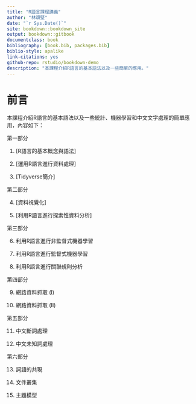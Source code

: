 ```yaml
--- 
title: "R語言課程講義"
author: "林頌堅"
date: "`r Sys.Date()`"
site: bookdown::bookdown_site
output: bookdown::gitbook
documentclass: book
bibliography: [book.bib, packages.bib]
biblio-style: apalike
link-citations: yes
github-repo: rstudio/bookdown-demo
description: "本課程介紹R語言的基本語法以及一些簡單的應用。"
---
```


# 前言 {-}

本課程介紹R語言的基本語法以及一些統計、機器學習和中文文字處理的簡單應用，內容如下：

第一部分

1. [R語言的基本概念與語法]

2. [運用R語言進行資料處理]

3. [Tidyverse簡介]

第二部分

4. [資料視覺化]

5. [利用R語言進行探索性資料分析]

第三部分

6. 利用R語言進行非監督式機器學習

7. 利用R語言進行監督式機器學習

8. 利用R語言進行關聯規則分析

第四部分

9. 網路資料抓取 (I)

10. 網路資料抓取 (II)

第五部分

11. 中文斷詞處理

12. 中文未知詞處理

第六部分

13. 詞語的共現

14. 文件叢集

15. 主題模型
